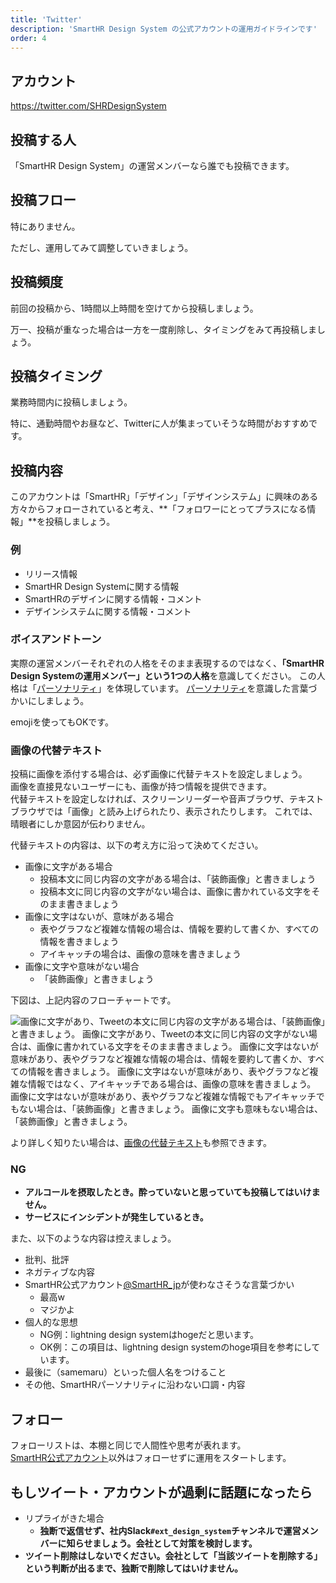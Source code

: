 ```yaml
---
title: 'Twitter'
description: 'SmartHR Design System の公式アカウントの運用ガイドラインです'
order: 4
---
```



## アカウント
<a href="https://twitter.com/SHRDesignSystem" target="_blank">https://twitter.com/SHRDesignSystem</a>

## 投稿する人
「SmartHR Design System」の運営メンバーなら誰でも投稿できます。

## 投稿フロー
特にありません。

ただし、運用してみて調整していきましょう。



## 投稿頻度
前回の投稿から、1時間以上時間を空けてから投稿しましょう。

万一、投稿が重なった場合は一方を一度削除し、タイミングをみて再投稿しましょう。


## 投稿タイミング
業務時間内に投稿しましょう。

特に、通勤時間やお昼など、Twitterに人が集まっていそうな時間がおすすめです。

## 投稿内容
このアカウントは「SmartHR」「デザイン」「デザインシステム」に興味のある方々からフォローされていると考え、**「フォロワーにとってプラスになる情報」**を投稿しましょう。

### 例
- リリース情報
- SmartHR Design Systemに関する情報
- SmartHRのデザインに関する情報・コメント
- デザインシステムに関する情報・コメント


### ボイスアンドトーン

実際の運営メンバーそれぞれの人格をそのまま表現するのではなく、**「SmartHR Design Systemの運用メンバー」という1つの人格**を意識してください。
この人格は「[パーソナリティ](/foundation/)」を体現しています。
[パーソナリティ](/foundation/)を意識した言葉づかいにしましょう。

emojiを使ってもOKです。


### 画像の代替テキスト

投稿に画像を添付する場合は、必ず画像に代替テキストを設定しましょう。  
画像を直接見ないユーザーにも、画像が持つ情報を提供できます。  
代替テキストを設定しなければ、スクリーンリーダーや音声ブラウザ、テキストブラウザでは「画像」と読み上げられたり、表示されたりします。
これでは、晴眼者にしか意図が伝わりません。  

代替テキストの内容は、以下の考え方に沿って決めてください。

- 画像に文字がある場合
	- 投稿本文に同じ内容の文字がある場合は、「装飾画像」と書きましょう
	- 投稿本文に同じ内容の文字がない場合は、画像に書かれている文字をそのまま書きましょう
- 画像に文字はないが、意味がある場合
	- 表やグラフなど複雑な情報の場合は、情報を要約して書くか、すべての情報を書きましょう
	- アイキャッチの場合は、画像の意味を書きましょう
- 画像に文字や意味がない場合
	- 「装飾画像」と書きましょう

下図は、上記内容のフローチャートです。

![画像に文字があり、Tweetの本文に同じ内容の文字がある場合は、「装飾画像」と書きましょう。
画像に文字があり、Tweetの本文に同じ内容の文字がない場合は、画像に書かれている文字をそのまま書きましょう。
画像に文字はないが意味があり、表やグラフなど複雑な情報の場合は、情報を要約して書くか、すべての情報を書きましょう。
画像に文字はないが意味があり、表やグラフなど複雑な情報ではなく、アイキャッチである場合は、画像の意味を書きましょう。
画像に文字はないが意味があり、表やグラフなど複雑な情報でもアイキャッチでもない場合は、「装飾画像」と書きましょう。
画像に文字も意味もない場合は、「装飾画像」と書きましょう。](./images/flowchart_for_determining_the_alt_of_a_tweet.png)

より詳しく知りたい場合は、[画像の代替テキスト](/accessibility/alternative-text/)も参照できます。

### NG
- **アルコールを摂取したとき。酔っていないと思っていても投稿してはいけません。**
- **サービスにインシデントが発生しているとき。**

また、以下のような内容は控えましょう。
- 批判、批評
- ネガティブな内容
- SmartHR公式アカウント<a href="https://twitter.com/smarthr_jp" target="_blank">@SmartHR_jp</a>が使わなさそうな言葉づかい
    - 最高w
    - マジかよ
- 個人的な思想
    - NG例：lightning design systemはhogeだと思います。
    - OK例：この項目は、lightning design systemのhoge項目を参考にしています。
- 最後に（samemaru）といった個人名をつけること
- その他、SmartHRパーソナリティに沿わない口調・内容


## フォロー
フォローリストは、本棚と同じで人間性や思考が表れます。  
<a href="https://twitter.com/smarthr_jp" target="_blank">SmartHR公式アカウント</a>以外はフォローせずに運用をスタートします。


## もしツイート・アカウントが過剰に話題になったら
- リプライがきた場合
    - **独断で返信せず、社内Slack`#ext_design_system`チャンネルで運営メンバーに知らせましょう。会社として対策を検討します。**
- **ツイート削除はしないでください。会社として「当該ツイートを削除する」という判断が出るまで、独断で削除してはいけません。**

